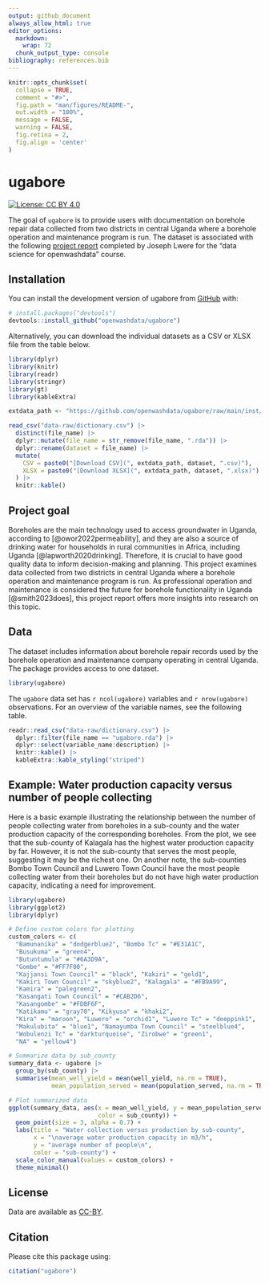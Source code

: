 ```yaml
---
output: github_document
always_allow_html: true
editor_options: 
  markdown: 
    wrap: 72
  chunk_output_type: console
bibliography: references.bib
---
```


<!-- README.md is generated from README.Rmd. Please edit that file -->

```r
knitr::opts_chunk$set(
  collapse = TRUE,
  comment = "#>",
  fig.path = "man/figures/README-",
  out.width = "100%",
  message = FALSE,
  warning = FALSE,
  fig.retina = 2,
  fig.align = 'center'
)
```

# ugabore

<!-- badges: start -->

[![License: CC BY
4.0](https://img.shields.io/badge/License-CC_BY_4.0-lightblue.svg)](https://creativecommons.org/licenses/by/4.0/)

<!-- badges: end -->

The goal of `ugabore` is to provide users with documentation on borehole repair data collected from two districts in central Uganda where a borehole operation and maintenance program is run. The dataset is associated with the following [project report](https://ds4owd-001.github.io/project-ljc3084/) completed by Joseph Lwere for the "data science for openwashdata" course.

## Installation

You can install the development version of ugabore from
[GitHub](https://github.com/) with:

``` r
# install.packages("devtools")
devtools::install_github("openwashdata/ugabore")
```

Alternatively, you can download the individual datasets as a CSV or XLSX
file from the table below.

```r
library(dplyr)
library(knitr)
library(readr)
library(stringr)
library(gt)
library(kableExtra)

extdata_path <- "https://github.com/openwashdata/ugabore/raw/main/inst/extdata/"

read_csv("data-raw/dictionary.csv") |> 
  distinct(file_name) |> 
  dplyr::mutate(file_name = str_remove(file_name, ".rda")) |> 
  dplyr::rename(dataset = file_name) |> 
  mutate(
    CSV = paste0("[Download CSV](", extdata_path, dataset, ".csv)"),
    XLSX = paste0("[Download XLSX](", extdata_path, dataset, ".xlsx)")
  ) |> 
  knitr::kable()

```
## Project goal

Boreholes are the main technology used to access groundwater in Uganda, according to [@owor2022permeability], and they are also a source of drinking water for households in rural communities in Africa, including Uganda [@lapworth2020drinking]. Therefore, it is crucial to have good quality data to inform decision-making and planning. This project examines data collected from two districts in central Uganda where a borehole operation and maintenance program is run. As professional operation and maintenance is considered the future for borehole functionality in Uganda [@smith2023does], this project report offers more insights into research on this topic.

## Data

The dataset includes information about borehole repair records used by the borehole operation and maintenance company operating in central Uganda. The package provides access to one dataset.

```r
library(ugabore)
```

The `ugabore` data set has `r ncol(ugabore)` variables and `r nrow(ugabore)` observations. For an overview of the variable names, see the following table.

```r
readr::read_csv("data-raw/dictionary.csv") |>
  dplyr::filter(file_name == "ugabore.rda") |>
  dplyr::select(variable_name:description) |> 
  knitr::kable() |> 
  kableExtra::kable_styling("striped")
```


## Example: Water production capacity versus number of people collecting

Here is a basic example illustrating the relationship between the number of people collecting water from boreholes in a sub-county and the water production capacity of the corresponding boreholes. From the plot, we see that the sub-county of Kalagala has the highest water production capacity by far. However, it is not the sub-county that serves the most people, suggesting it may be the richest one. On another note, the sub-counties Bombo Town Council and Luwero Town Council have the most people collecting water from their boreholes but do not have high water production capacity, indicating a need for improvement.

```r
library(ugabore)
library(ggplot2)
library(dplyr)

# Define custom colors for plotting
custom_colors <- c(
  "Bamunanika" = "dodgerblue2", "Bombo Tc" = "#E31A1C",
  "Busukuma" = "green4",
  "Butuntumula" = "#6A3D9A",
  "Gombe" = "#FF7F00", 
  "Kajjansi Town Council" = "black", "Kakiri" = "gold1",
  "Kakiri Town Council" = "skyblue2", "Kalagala" = "#FB9A99",
  "Kamira" = "palegreen2",
  "Kasangati Town Council" = "#CAB2D6", 
  "Kasangombe" = "#FDBF6F", 
  "Katikamu" = "gray70", "Kikyusa" = "khaki2",
  "Kira" = "maroon", "Luwero" = "orchid1", "Luwero Tc" = "deeppink1", 
  "Makulubita" = "blue1", "Namayumba Town Council" = "steelblue4",
  "Wobulenzi Tc" = "darkturquoise", "Zirobwe" = "green1", 
  "NA" = "yellow4")

# Summarize data by sub_county
summary_data <- ugabore |> 
  group_by(sub_county) |> 
  summarise(mean_well_yield = mean(well_yield, na.rm = TRUE),
            mean_population_served = mean(population_served, na.rm = TRUE))

# Plot summarized data
ggplot(summary_data, aes(x = mean_well_yield, y = mean_population_served, 
                         color = sub_county)) +
  geom_point(size = 3, alpha = 0.7) +
  labs(title = "Water collection versus production by sub-county",
       x = "\naverage water production capacity in m3/h",
       y = "average number of people\n",
       color = "sub-county") +
  scale_color_manual(values = custom_colors) +
  theme_minimal()
```

## License

Data are available as
[CC-BY](https://github.com/openwashdata/ugabore/blob/main/LICENSE.md).

## Citation

Please cite this package using:

```r
citation("ugabore")
```
